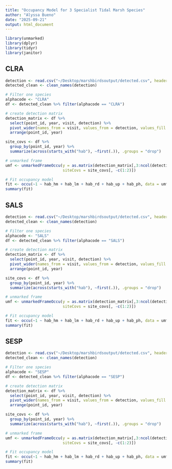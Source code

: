 ```yaml
---
title: "Occupancy Model for 3 Specialist Tidal Marsh Species"
author: "Alyssa Bueno"
date: "2025-09-21"
output: html_document
---
```


```r

library(unmarked)
library(dplyr)
library(tidyr)
library(janitor)

```

## CLRA

```r

detection <- read.csv("~/Desktop/marshbirdsoutput/detected.csv", header = TRUE)
detected_clean <- clean_names(detection)

# Filter one species
alphacode <- "CLRA"
df <- detected_clean %>% filter(alphacode == "CLRA")

# create detection matrix
detection_matrix <- df %>%
  select(point_id, year, visit, detection) %>%
  pivot_wider(names_from = visit, values_from = detection, values_fill = 0) %>%
  arrange(point_id, year)

site_covs <- df %>%
  group_by(point_id, year) %>%
  summarize(across(starts_with("hab"), ~first(.)), .groups = "drop")

# unmarked frame
umf <- unmarkedFrameOccu(y = as.matrix(detection_matrix[,3:ncol(detection_matrix)]),
                         siteCovs = site_covs[, -c(1:2)])

# Fit occupancy model
fit <- occu(~1 ~ hab_hm + hab_lm + hab_rd + hab_up + hab_ph, data = umf)
summary(fit)

```

## SALS

```r

detection <- read.csv("~/Desktop/marshbirdsoutput/detected.csv", header = TRUE)
detected_clean <- clean_names(detection)

# Filter one species
alphacode <- "SALS"
df <- detected_clean %>% filter(alphacode == "SALS")

# create detection matrix
detection_matrix <- df %>%
  select(point_id, year, visit, detection) %>%
  pivot_wider(names_from = visit, values_from = detection, values_fill = 0) %>%
  arrange(point_id, year)

site_covs <- df %>%
  group_by(point_id, year) %>%
  summarize(across(starts_with("hab"), ~first(.)), .groups = "drop")

# unmarked frame
umf <- unmarkedFrameOccu(y = as.matrix(detection_matrix[,3:ncol(detection_matrix)]),
                         siteCovs = site_covs[, -c(1:2)])

# Fit occupancy model
fit <- occu(~1 ~ hab_hm + hab_lm + hab_rd + hab_up + hab_ph, data = umf)
summary(fit)

```

## SESP

```r

detection <- read.csv("~/Desktop/marshbirdsoutput/detected.csv", header = TRUE)
detected_clean <- clean_names(detection)

# Filter one species
alphacode <- "SESP"
df <- detected_clean %>% filter(alphacode == "SESP")

# create detection matrix
detection_matrix <- df %>%
  select(point_id, year, visit, detection) %>%
  pivot_wider(names_from = visit, values_from = detection, values_fill = 0) %>%
  arrange(point_id, year)

site_covs <- df %>%
  group_by(point_id, year) %>%
  summarize(across(starts_with("hab"), ~first(.)), .groups = "drop")

# unmarked frame
umf <- unmarkedFrameOccu(y = as.matrix(detection_matrix[,3:ncol(detection_matrix)]),
                         siteCovs = site_covs[, -c(1:2)])

# Fit occupancy model
fit <- occu(~1 ~ hab_hm + hab_lm + hab_rd + hab_up + hab_ph, data = umf)
summary(fit)

```